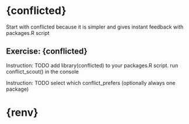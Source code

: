 # {conflicted}

Start with conflicted because it is simpler and gives instant feedback with packages.R script


## Exercise: {conflicted}


Instruction: TODO add library(conflicted) to your packages.R script. run conflict_scout() in the console


Instruction: TODO select which conflict_prefers (optionally always one package) 



# {renv}

